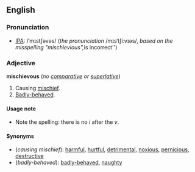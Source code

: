 ==English==
===Pronunciation===
*[[IPA]]: /ˈmɪstʃəvəs/ (''the pronunciation'' /mɪsˈtʃiːvɪəs/, ''based on the misspelling "mischievious", ''is incorrect'')

===Adjective===
'''mischievous''' (''no [[comparative]] or [[superlative]]'')

#Causing [[mischief]].
#[[Badly-behaved]].

====Usage note====
*Note the spelling: there is no ''i'' after the ''v''.

====Synonyms====
*(''causing mischief''): [[harmful]], [[hurtful]], [[detrimental]], [[noxious]], [[pernicious]], [[destructive]]
*(''badly-behaved''): [[badly-behaved]], [[naughty]]